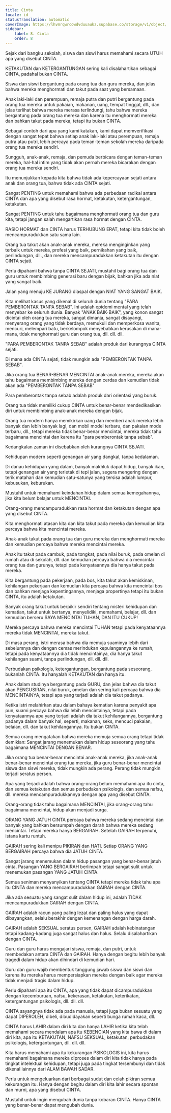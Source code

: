 ```yaml
---
title: Cinta
locale: id
statusTranslation: automatic
coverImage: https://lhvmrqwrcowdvduuaukz.supabase.co/storage/v1/object/public/strapi-uploads/small_cover-educacion-fundamental.webp-2d51a7828a2b1309555be27f7e2a61a0.webp
sidebar:
    label: 8. Cinta
    order: 8
---
```

Sejak dari bangku sekolah, siswa dan siswi harus memahami secara UTUH apa yang disebut CINTA.

KETAKUTAN dan KETERGANTUNGAN sering kali disalahartikan sebagai CINTA, padahal bukan CINTA.

Siswa dan siswi bergantung pada orang tua dan guru mereka, dan jelas bahwa mereka menghormati dan takut pada saat yang bersamaan.

Anak laki-laki dan perempuan, remaja putra dan putri bergantung pada orang tua mereka untuk pakaian, makanan, uang, tempat tinggal, dll., dan jelas terlihat bahwa mereka merasa terlindungi, tahu bahwa mereka bergantung pada orang tua mereka dan karena itu menghormati mereka dan bahkan takut pada mereka, tetapi itu bukan CINTA.

Sebagai contoh dari apa yang kami katakan, kami dapat memverifikasi dengan sangat tepat bahwa setiap anak laki-laki atau perempuan, remaja putra atau putri, lebih percaya pada teman-teman sekolah mereka daripada orang tua mereka sendiri.

Sungguh, anak-anak, remaja, dan pemuda berbicara dengan teman-teman mereka, hal-hal intim yang tidak akan pernah mereka bicarakan dengan orang tua mereka sendiri.

Itu menunjukkan kepada kita bahwa tidak ada kepercayaan sejati antara anak dan orang tua, bahwa tidak ada CINTA sejati.

Sangat PENTING untuk memahami bahwa ada perbedaan radikal antara CINTA dan apa yang disebut rasa hormat, ketakutan, ketergantungan, ketakutan.

Sangat PENTING untuk tahu bagaimana menghormati orang tua dan guru kita, tetapi jangan salah mengartikan rasa hormat dengan CINTA.

RASIO HORMAT dan CINTA harus TERHUBUNG ERAT, tetapi kita tidak boleh mencampuradukkan satu sama lain.

Orang tua takut akan anak-anak mereka, mereka menginginkan yang terbaik untuk mereka, profesi yang baik, pernikahan yang baik, perlindungan, dll., dan mereka mencampuradukkan ketakutan itu dengan CINTA sejati.

Perlu dipahami bahwa tanpa CINTA SEJATI, mustahil bagi orang tua dan guru untuk membimbing generasi baru dengan bijak, bahkan jika ada niat yang sangat baik.

Jalan yang menuju KE JURANG diaspal dengan NIAT YANG SANGAT BAIK.

Kita melihat kasus yang dikenal di seluruh dunia tentang "PARA PEMBERONTAK TANPA SEBAB". Ini adalah epidemi mental yang telah menyebar ke seluruh dunia. Banyak "ANAK BAIK-BAIK", yang konon sangat dicintai oleh orang tua mereka, sangat dimanja, sangat disayangi, menyerang orang yang tidak berdaya, memukuli dan memperkosa wanita, mencuri, melempari batu, berkelompok menyebabkan kerusakan di mana-mana, tidak menghormati guru dan orang tua, dll. dll. dll.

"PARA PEMBERONTAK TANPA SEBAB" adalah produk dari kurangnya CINTA sejati.

Di mana ada CINTA sejati, tidak mungkin ada "PEMBERONTAK TANPA SEBAB".

Jika orang tua BENAR-BENAR MENCINTAI anak-anak mereka, mereka akan tahu bagaimana membimbing mereka dengan cerdas dan kemudian tidak akan ada "PEMBERONTAK TANPA SEBAB"

Para pemberontak tanpa sebab adalah produk dari orientasi yang buruk.

Orang tua tidak memiliki cukup CINTA untuk benar-benar mendedikasikan diri untuk membimbing anak-anak mereka dengan bijak.

Orang tua modern hanya memikirkan uang dan memberi anak mereka lebih banyak dan lebih banyak lagi, dan mobil model terbaru, dan pakaian mode terbaru, dll., tetapi mereka tidak benar-benar mencintai, mereka tidak tahu bagaimana mencintai dan karena itu "para pemberontak tanpa sebab".

Kedangkalan zaman ini disebabkan oleh kurangnya CINTA SEJATI.

Kehidupan modern seperti genangan air yang dangkal, tanpa kedalaman.

Di danau kehidupan yang dalam, banyak makhluk dapat hidup, banyak ikan, tetapi genangan air yang terletak di tepi jalan, segera mengering dengan terik matahari dan kemudian satu-satunya yang tersisa adalah lumpur, kebusukan, keburukan.

Mustahil untuk memahami keindahan hidup dalam semua kemegahannya, jika kita belum belajar untuk MENCINTAI.

Orang-orang mencampuradukkan rasa hormat dan ketakutan dengan apa yang disebut CINTA.

Kita menghormati atasan kita dan kita takut pada mereka dan kemudian kita percaya bahwa kita mencintai mereka.

Anak-anak takut pada orang tua dan guru mereka dan menghormati mereka dan kemudian percaya bahwa mereka mencintai mereka.

Anak itu takut pada cambuk, pada tongkat, pada nilai buruk, pada omelan di rumah atau di sekolah, dll. dan kemudian percaya bahwa dia mencintai orang tua dan gurunya, tetapi pada kenyataannya dia hanya takut pada mereka.

Kita bergantung pada pekerjaan, pada bos, kita takut akan kemiskinan, kehilangan pekerjaan dan kemudian kita percaya bahwa kita mencintai bos dan bahkan menjaga kepentingannya, menjaga propertinya tetapi itu bukan CINTA, itu adalah ketakutan.

Banyak orang takut untuk berpikir sendiri tentang misteri kehidupan dan kematian, takut untuk bertanya, menyelidiki, memahami, belajar, dll. dan kemudian berseru SAYA MENCINTAI TUHAN, DAN ITU CUKUP!

Mereka percaya bahwa mereka mencintai TUHAN tetapi pada kenyataannya mereka tidak MENCINTAI, mereka takut.

Di masa perang, istri merasa bahwa dia memuja suaminya lebih dari sebelumnya dan dengan cemas merindukan kepulangannya ke rumah, tetapi pada kenyataannya dia tidak mencintainya, dia hanya takut kehilangan suami, tanpa perlindungan, dll. dll. dll.

Perbudakan psikologis, ketergantungan, bergantung pada seseorang, bukanlah CINTA. Itu hanyalah KETAKUTAN dan hanya itu.

Anak dalam studinya bergantung pada GURU, dan jelas bahwa dia takut akan PENGUSIRAN, nilai buruk, omelan dan sering kali percaya bahwa dia MENCINTAINYA, tetapi apa yang terjadi adalah dia takut padanya.

Ketika istri melahirkan atau dalam bahaya kematian karena penyakit apa pun, suami percaya bahwa dia lebih mencintainya, tetapi pada kenyataannya apa yang terjadi adalah dia takut kehilangannya, bergantung padanya dalam banyak hal, seperti, makanan, seks, mencuci pakaian, belaian, dll. dan takut kehilangannya. Itu bukan CINTA.

Semua orang mengatakan bahwa mereka memuja semua orang tetapi tidak demikian: Sangat jarang menemukan dalam hidup seseorang yang tahu bagaimana MENCINTAI DENGAN BENAR.

Jika orang tua benar-benar mencintai anak-anak mereka, jika anak-anak benar-benar mencintai orang tua mereka, jika guru benar-benar mencintai siswa dan siswi mereka, tidak mungkin ada perang. Perang tidak mungkin terjadi seratus persen.

Apa yang terjadi adalah bahwa orang-orang belum memahami apa itu cinta, dan semua ketakutan dan semua perbudakan psikologis, dan semua nafsu, dll. mereka mencampuradukkannya dengan apa yang disebut CINTA.

Orang-orang tidak tahu bagaimana MENCINTAI, jika orang-orang tahu bagaimana mencintai, hidup akan menjadi surga.

ORANG YANG JATUH CINTA percaya bahwa mereka sedang mencintai dan banyak yang bahkan bersumpah dengan darah bahwa mereka sedang mencintai. Tetapi mereka hanya BERGAIRAH. Setelah GAIRAH terpenuhi, istana kartu runtuh.

GAIRAH sering kali menipu PIKIRAN dan HATI. Setiap ORANG YANG BERGAIRAH percaya bahwa dia JATUH CINTA.

Sangat jarang menemukan dalam hidup pasangan yang benar-benar jatuh cinta. Pasangan YANG BERGAIRAH berlimpah tetapi sangat sulit untuk menemukan pasangan YANG JATUH CINTA.

Semua seniman menyanyikan tentang CINTA tetapi mereka tidak tahu apa itu CINTA dan mereka mencampuradukkan GAIRAH dengan CINTA.

Jika ada sesuatu yang sangat sulit dalam hidup ini, adalah TIDAK mencampuradukkan GAIRAH dengan CINTA.

GAIRAH adalah racun yang paling lezat dan paling halus yang dapat dibayangkan, selalu berakhir dengan kemenangan dengan harga darah.

GAIRAH adalah SEKSUAL seratus persen, GAIRAH adalah kebinatangan tetapi kadang-kadang juga sangat halus dan halus. Selalu disalahartikan dengan CINTA.

Guru dan guru harus mengajari siswa, remaja, dan putri, untuk membedakan antara CINTA dan GAIRAH. Hanya dengan begitu lebih banyak tragedi dalam hidup akan dihindari di kemudian hari.

Guru dan guru wajib membentuk tanggung jawab siswa dan siswi dan karena itu mereka harus mempersiapkan mereka dengan baik agar mereka tidak menjadi tragis dalam hidup.

Perlu dipahami apa itu CINTA, apa yang tidak dapat dicampuradukkan dengan kecemburuan, nafsu, kekerasan, ketakutan, keterikatan, ketergantungan psikologis, dll. dll. dll.

CINTA sayangnya tidak ada pada manusia, tetapi juga bukan sesuatu yang dapat DIPEROLEH, dibeli, dibudidayakan seperti bunga rumah kaca, dll.

CINTA harus LAHIR dalam diri kita dan hanya LAHIR ketika kita telah memahami secara mendalam apa itu KEBENCIAN yang kita bawa di dalam diri kita, apa itu KETAKUTAN, NAFSU SEKSUAL, ketakutan, perbudakan psikologis, ketergantungan, dll. dll. dll.

Kita harus memahami apa itu kekurangan PSIKOLOGIS ini, kita harus memahami bagaimana mereka diproses dalam diri kita tidak hanya pada tingkat intelektual kehidupan, tetapi juga pada tingkat tersembunyi dan tidak dikenal lainnya dari ALAM BAWAH SADAR.

Perlu untuk mengeluarkan dari berbagai sudut dan celah pikiran semua kekurangan itu. Hanya dengan begitu dalam diri kita lahir secara spontan dan murni, apa yang disebut CINTA.

Mustahil untuk ingin mengubah dunia tanpa kobaran CINTA. Hanya CINTA yang benar-benar dapat mengubah dunia.

